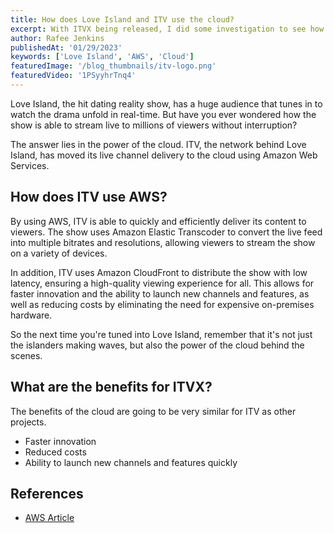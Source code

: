 ```yaml
---
title: How does Love Island and ITV use the cloud?
excerpt: With ITVX being released, I did some investigation to see how it works.
author: Rafee Jenkins
publishedAt: '01/29/2023'
keywords: ['Love Island', 'AWS', 'Cloud']
featuredImage: '/blog_thumbnails/itv-logo.png'
featuredVideo: '1PSyyhrTnq4'
---
```


Love Island, the hit dating reality show, has a huge audience that tunes in to watch the drama unfold in real-time. But have you ever wondered how the show is able to stream live to millions of viewers without interruption?

The answer lies in the power of the cloud. ITV, the network behind Love Island, has moved its live channel delivery to the cloud using Amazon Web Services.

## How does ITV use AWS?
By using AWS, ITV is able to quickly and efficiently deliver its content to viewers. The show uses Amazon Elastic Transcoder to convert the live feed into multiple bitrates and resolutions, allowing viewers to stream the show on a variety of devices.

In addition, ITV uses Amazon CloudFront to distribute the show with low latency, ensuring a high-quality viewing experience for all. This allows for faster innovation and the ability to launch new channels and features, as well as reducing costs by eliminating the need for expensive on-premises hardware.

So the next time you're tuned into Love Island, remember that it's not just the islanders making waves, but also the power of the cloud behind the scenes.

## What are the benefits for ITVX?
The benefits of the cloud are going to be very similar for ITV as other projects.
- Faster innovation
- Reduced costs
- Ability to launch new channels and features quickly

## References
* [AWS Article](https://aws.amazon.com/blogs/media/prmbp-itv-moves-delivery-of-live-channels-into-the-cloud-to-accelerate-innovation/)